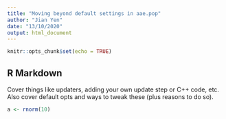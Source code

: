 ```yaml
---
title: "Moving beyond default settings in aae.pop"
author: "Jian Yen"
date: "13/10/2020"
output: html_document
---
```


```r
knitr::opts_chunk$set(echo = TRUE)
```

## R Markdown

Cover things like updaters, adding your own update step or C++ code, etc. Also cover default opts and ways to tweak these (plus reasons to do so).

```r
a <- rnorm(10)
```
